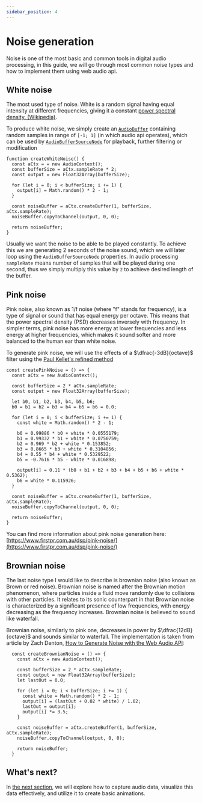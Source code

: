 ```yaml
---
sidebar_position: 4
---
```



# Noise generation

Noise is one of the most basic and common tools in digital audio processing, in this guide, we will go through most common noise types and how to implement them using web audio api.

## White noise

The most used type of noise. White is a random signal having equal intensity at different frequencies, giving it a constant [power spectral density. (Wikipedia)](https://en.wikipedia.org/wiki/Spectral_density#Power_spectral_density).

To produce white noise, we simply create an [`AudioBuffer`](/sources/audio-buffer) containing random samples in range of `[-1; 1]` (in which audio api operates),
which can be used by [`AudioBufferSourceNode`](/sources/audio-buffer-source-node) for playback, further filtering or modification

```tsx
function createWhiteNoise() {
  const aCtx = = new AudioContext();
  const bufferSize = aCtx.sampleRate * 2;
  const output = new Float32Array(bufferSize);

  for (let i = 0; i < bufferSize; i += 1) {
    output[i] = Math.random() * 2 - 1;
  }

  const noiseBuffer = aCtx.createBuffer(1, bufferSize, aCtx.sampleRate);
  noiseBuffer.copyToChannel(output, 0, 0);

  return noiseBuffer;
}
```

Usually we want the noise to be able to be played constantly. To achieve this we are generating 2 seconds of the noise sound, which we will later loop using the `AudioBufferSourceNode` properties. In audio processing `sampleRate` means number of samples that will be played during one second, thus we simply multiply this value by `2` to achieve desired length of the buffer.


<InteractiveExample component={WhiteNoise} src={WhiteNoiseSrc} />

## Pink noise

Pink noise, also known as 1/f noise (where "f" stands for frequency), is a type of signal or sound that has equal energy per octave. This means that the power spectral density (PSD) decreases inversely with frequency. In simpler terms, pink noise has more energy at lower frequencies and less energy at higher frequencies, which makes it sound softer and more balanced to the human ear than white noise.

To generate pink noise, we will use the effects of a $\dfrac{-3dB}{octave}$ filter using the [Paul Kellet's refined method](https://www.musicdsp.org/en/latest/Filters/76-pink-noise-filter.html)

```tsx
const createPinkNoise = () => {
  const aCtx = new AudioContext();

  const bufferSize = 2 * aCtx.sampleRate;
  const output = new Float32Array(bufferSize);

  let b0, b1, b2, b3, b4, b5, b6;
  b0 = b1 = b2 = b3 = b4 = b5 = b6 = 0.0;

  for (let i = 0; i < bufferSize; i += 1) {
    const white = Math.random() * 2 - 1;

    b0 = 0.99886 * b0 + white * 0.0555179;
    b1 = 0.99332 * b1 + white * 0.0750759;
    b2 = 0.969 * b2 + white * 0.153852;
    b3 = 0.8665 * b3 + white * 0.3104856;
    b4 = 0.55 * b4 + white * 0.5329522;
    b5 = -0.7616 * b5 - white * 0.016898;

    output[i] = 0.11 * (b0 + b1 + b2 + b3 + b4 + b5 + b6 + white * 0.5362);
    b6 = white * 0.115926;
  }

  const noiseBuffer = aCtx.createBuffer(1, bufferSize, aCtx.sampleRate);
  noiseBuffer.copyToChannel(output, 0, 0);

  return noiseBuffer;
}
```

You can find more information about pink noise generation here: [https://www.firstpr.com.au/dsp/pink-noise/](https://www.firstpr.com.au/dsp/pink-noise/)


<InteractiveExample component={PinkNoise} src={PinkNoiseSrc} />

## Brownian noise

The last noise type I would like to describe is brownian noise (also known as Brown or red noise). Brownian noise is named after the Brownian motion phenomenon, where particles inside a fluid move randomly due to collisions with other particles. It relates to its sonic counterpart in that Brownian noise is characterized by a significant presence of low frequencies, with energy decreasing as the frequency increases. Brownian noise is believed to sound like waterfall.

Brownian noise, similarly to pink one, decreases in power by $\dfrac{12dB}{octave}$ and sounds similar to waterfall. The implementation is taken from article by Zach Denton, [How to Generate Noise with the Web Audio API](https://noisehack.com/generate-noise-web-audio-api/):


```tsx
  const createBrownianNoise = () => {
    const aCtx = new AudioContext();

    const bufferSize = 2 * aCtx.sampleRate;
    const output = new Float32Array(bufferSize);
    let lastOut = 0.0;

    for (let i = 0; i < bufferSize; i += 1) {
      const white = Math.random() * 2 - 1;
      output[i] = (lastOut + 0.02 * white) / 1.02;
      lastOut = output[i];
      output[i] *= 3.5;
    }

    const noiseBuffer = aCtx.createBuffer(1, bufferSize, aCtx.sampleRate);
    noiseBuffer.copyToChannel(output, 0, 0);

    return noiseBuffer;
  }
```


<InteractiveExample component={BrownianNoise} src={BrownianNoiseSrc} />

## What's next?

In [the next section](/guides/see-your-sound), we will explore how to capture audio data, visualize this data effectively, and utilize it to create basic animations.
